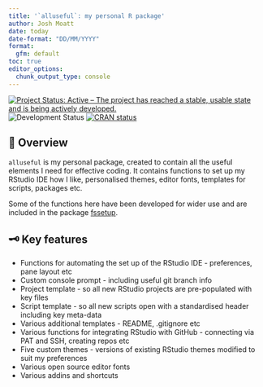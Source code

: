 ```yaml
---
title: '`alluseful`: my personal R package'
author: Josh Moatt 
date: today
date-format: "DD/MM/YYYY"
format:
  gfm: default
toc: true
editor_options:
  chunk_output_type: console
---
```


<!-- badges: start -->

[![Project Status: Active -- The project has reached a stable, usable state and is being actively developed.](https://www.repostatus.org/badges/latest/active.svg)](https://www.repostatus.org/#active) ![Development Status](https://img.shields.io/badge/development-active-brightgreen) [![CRAN status](https://www.r-pkg.org/badges/version/alluseful)](https://CRAN.R-project.org/version/alluseful)

<!-- badges: end -->

## 📖 Overview

`alluseful` is my personal package, created to contain all the useful elements 
 I need for effective coding. It contains functions to set up my RStudio IDE how I like,
 personalised themes, editor fonts, templates for scripts, packages etc. 

Some of the functions here have been developed for wider use and are included in the package [fssetup](https://github.com/Defra-Data-Science-Centre-of-Excellence/fssetup).

```{=markdown}
> [!WARNING]
>
> * This package is intend for my own use and none of the functions or features have been tested for widespread use.
> * As this was not intended for widespread use, the code underlying these functions is not pretty.
```


## 🗝️ Key features

-   Functions for automating the set up of the RStudio IDE - preferences, pane layout etc
-   Custom console prompt - including useful git branch info
-   Project template - so all new RStudio projects are pre-populated with key files
-   Script template - so all new scripts open with a standardised header including key meta-data
-   Various additional templates - README, .gitignore etc
-   Various functions for integrating RStudio with GitHub - connecting via PAT and SSH, creating repos etc
-   Five custom themes - versions of existing RStudio themes modified to suit my preferences
-   Various open source editor fonts
-   Various addins and shortcuts
